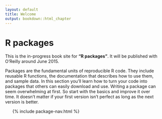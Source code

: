 ```yaml
---
layout: default
title: Welcome
output: bookdown::html_chapter
---
```


# R packages

This is the in-progress book site for __"R packages"__. It will be published with O'Reilly around June 2015. 

Packages are the fundamental units of reproducible R code. They include reusable R functions, the documentation that describes how to use them, and sample data. In this section you'll learn how to turn your code into packages that others can easily download and use. Writing a package can seem overwhelming at first. So start with the basics and improve it over time. It doesn't matter if your first version isn't perfect as long as the next version is better.

<ul class="toc">
  {% include package-nav.html %}
</ul>

